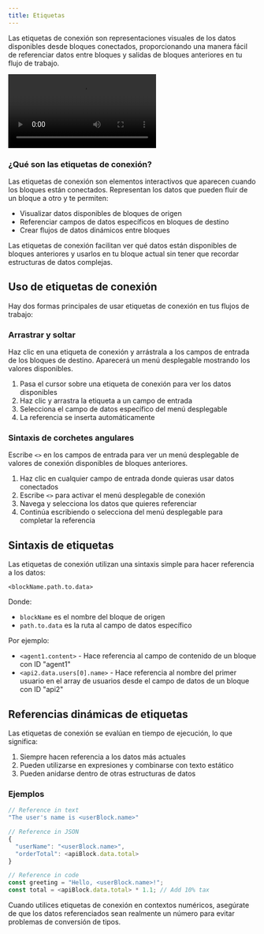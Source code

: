 ```yaml
---
title: Etiquetas
---
```



Las etiquetas de conexión son representaciones visuales de los datos disponibles desde bloques conectados, proporcionando una manera fácil de referenciar datos entre bloques y salidas de bloques anteriores en tu flujo de trabajo.

<div className="mx-auto w-full overflow-hidden rounded-lg">
  <Video src="connections.mp4" />
</div>

### ¿Qué son las etiquetas de conexión?

Las etiquetas de conexión son elementos interactivos que aparecen cuando los bloques están conectados. Representan los datos que pueden fluir de un bloque a otro y te permiten:

- Visualizar datos disponibles de bloques de origen
- Referenciar campos de datos específicos en bloques de destino
- Crear flujos de datos dinámicos entre bloques

<Callout type="info">
  Las etiquetas de conexión facilitan ver qué datos están disponibles de bloques anteriores y usarlos en tu
  bloque actual sin tener que recordar estructuras de datos complejas.
</Callout>

## Uso de etiquetas de conexión

Hay dos formas principales de usar etiquetas de conexión en tus flujos de trabajo:

<div className="my-6 grid grid-cols-1 gap-4 md:grid-cols-2">
  <div className="rounded-lg border border-gray-200 p-4 dark:border-gray-800">
    <h3 className="mb-2 text-lg font-medium">Arrastrar y soltar</h3>
    <div className="text-sm text-gray-600 dark:text-gray-400">
      Haz clic en una etiqueta de conexión y arrástrala a los campos de entrada de los bloques de destino. Aparecerá un menú desplegable
      mostrando los valores disponibles.
    </div>
    <ol className="mt-2 list-decimal pl-5 text-sm text-gray-600 dark:text-gray-400">
      <li>Pasa el cursor sobre una etiqueta de conexión para ver los datos disponibles</li>
      <li>Haz clic y arrastra la etiqueta a un campo de entrada</li>
      <li>Selecciona el campo de datos específico del menú desplegable</li>
      <li>La referencia se inserta automáticamente</li>
    </ol>
  </div>

  <div className="rounded-lg border border-gray-200 p-4 dark:border-gray-800">
    <h3 className="mb-2 text-lg font-medium">Sintaxis de corchetes angulares</h3>
    <div className="text-sm text-gray-600 dark:text-gray-400">
      Escribe <code>&lt;&gt;</code> en los campos de entrada para ver un menú desplegable de valores de conexión disponibles
      de bloques anteriores.
    </div>
    <ol className="mt-2 list-decimal pl-5 text-sm text-gray-600 dark:text-gray-400">
      <li>Haz clic en cualquier campo de entrada donde quieras usar datos conectados</li>
      <li>
        Escribe <code>&lt;&gt;</code> para activar el menú desplegable de conexión
      </li>
      <li>Navega y selecciona los datos que quieres referenciar</li>
      <li>Continúa escribiendo o selecciona del menú desplegable para completar la referencia</li>
    </ol>
  </div>
</div>

## Sintaxis de etiquetas

Las etiquetas de conexión utilizan una sintaxis simple para hacer referencia a los datos:

```
<blockName.path.to.data>
```

Donde:

- `blockName` es el nombre del bloque de origen
- `path.to.data` es la ruta al campo de datos específico

Por ejemplo:

- `<agent1.content>` - Hace referencia al campo de contenido de un bloque con ID "agent1"
- `<api2.data.users[0].name>` - Hace referencia al nombre del primer usuario en el array de usuarios desde el campo de datos de un bloque con ID "api2"

## Referencias dinámicas de etiquetas

Las etiquetas de conexión se evalúan en tiempo de ejecución, lo que significa:

1. Siempre hacen referencia a los datos más actuales
2. Pueden utilizarse en expresiones y combinarse con texto estático
3. Pueden anidarse dentro de otras estructuras de datos

### Ejemplos

```javascript
// Reference in text
"The user's name is <userBlock.name>"

// Reference in JSON
{
  "userName": "<userBlock.name>",
  "orderTotal": <apiBlock.data.total>
}

// Reference in code
const greeting = "Hello, <userBlock.name>!";
const total = <apiBlock.data.total> * 1.1; // Add 10% tax
```

<Callout type="warning">
  Cuando utilices etiquetas de conexión en contextos numéricos, asegúrate de que los datos referenciados sean realmente un número
  para evitar problemas de conversión de tipos.
</Callout>
